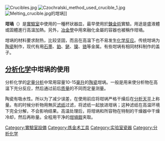 {{Unreferenced|time=2022-01-10T11:48:24+00:00}}
[[File:Crucibles.jpg|thumb]]
[[File:Czochralski_method_used_crucible_1.jpg|thumb]]
[[File:Melting_crucible.jpg|thumb]]的坩埚]]

'''坩堝'''（{{lang-en|Crucible}}）是[[實驗室|實驗室]]中使用的一種杯狀器皿，最早使用於[[炼金术|鍊金術]]實驗。用途是盛液體或固體進行高溫加熱。另外，[[冶金学|冶金學]]中用來融化金屬的容器也被稱作坩堝。

坩埚的材料要求耐热，比较坚固，而且在高温下也不易发生[[化学反应|化学反应]]。传统坩埚为[[陶瓷|陶瓷]]制作，现代有用[[石墨|石墨]]、[[鉑|鉑]]、[[銠|銠]]、[[镍|镍]]、[[铬|铬]]等金属。有些坩埚有相同材料制作的盖子。

==[[分析化学|分析化学]]中坩埚的使用==
分析化学的[[定量分析|定量分析]]中常用容量10-15[[毫升|毫升]]的[[陶瓷|陶瓷]]坩埚。一般是用来使分析物在高温下充分反应，然后通过前后[[质量|质量]]的不同而定量测量。

陶瓷有吸水性。所以为了减少误差，在使用前应将坩埚严格干燥后在[[分析天平|分析天平]]上称量。有的时候分析物用無灰[[滤纸|滤纸]]过滤，将滤纸一起放进坩埚；这种滤纸在高温环境下完全分解，不会影响结果。高温处理后，将坩埚和所容物在特制的干燥器中干燥冷却，然后再称量。全程用干净的[[坩堝鉗|坩堝鉗]]夹取。

{{實驗室設備}}
[[Category:實驗室設備|Category:實驗室設備]]
[[Category:炼金术工具|Category:炼金术工具]]
[[Category:实验室瓷器|Category:实验室瓷器]]
[[Category:分析化学|Category:分析化学]]